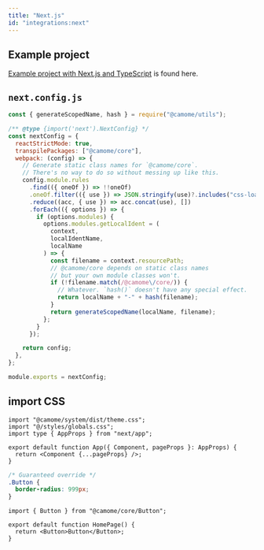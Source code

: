 ```yaml
---
title: "Next.js"
id: "integrations:next"
---
```


## Example project

[Example project with Next.js and TypeScript](https://github.com/camomeui/camome/tree/main/examples/with-next) is found here.

## `next.config.js`

```js:next.config.js
const { generateScopedName, hash } = require("@camome/utils");

/** @type {import('next').NextConfig} */
const nextConfig = {
  reactStrictMode: true,
  transpilePackages: ["@camome/core"],
  webpack: (config) => {
    // Generate static class names for `@camome/core`.
    // There's no way to do so without messing up like this.
    config.module.rules
      .find(({ oneOf }) => !!oneOf)
      .oneOf.filter(({ use }) => JSON.stringify(use)?.includes("css-loader"))
      .reduce((acc, { use }) => acc.concat(use), [])
      .forEach(({ options }) => {
        if (options.modules) {
          options.modules.getLocalIdent = (
            context,
            localIdentName,
            localName
          ) => {
            const filename = context.resourcePath;
            // @camome/core depends on static class names
            // but your own module classes won't.
            if (!filename.match(/@camome\/core/)) {
              // Whatever. `hash()` doesn't have any special effect.
              return localName + "-" + hash(filename);
            }
            return generateScopedName(localName, filename);
          };
        }
      });

    return config;
  },
};

module.exports = nextConfig;
```

## import CSS

```tsx:_app.tsx
import "@camome/system/dist/theme.css";
import "@/styles/globals.css";
import type { AppProps } from "next/app";

export default function App({ Component, pageProps }: AppProps) {
  return <Component {...pageProps} />;
}
```

```css:globals.css
/* Guaranteed override */
.Button {
  border-radius: 999px;
}
```

```tsx:page.tsx
import { Button } from "@camome/core/Button";

export default function HomePage() {
  return <Button>Button</Button>;
}
```
